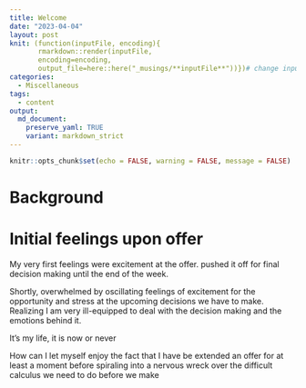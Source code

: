 ```yaml
---
title: Welcome
date: "2023-04-04"
layout: post
knit: (function(inputFile, encoding){
       rmarkdown::render(inputFile,
       encoding=encoding,
       output_file=here::here("_musings/**inputFile**"))})# change inputFile name here
categories:
  - Miscellaneous
tags:
  - content
output:
  md_document:
    preserve_yaml: TRUE
    variant: markdown_strict 
---
```


```r
knitr::opts_chunk$set(echo = FALSE, warning = FALSE, message = FALSE)
```

# Background

# Initial feelings upon offer

My very first feelings were excitement at the offer. pushed it off for final decision making until the end of the week.

Shortly, overwhelmed by oscillating feelings of excitement for the opportunity and stress at the upcoming decisions we have to make. Realizing I am very ill-equipped to deal with the decision making and the emotions behind it.

It's my life, it is now or never

How can I let myself enjoy the fact that I have be extended an offer for at least a moment before spiraling into a nervous wreck over the difficult calculus we need to do before we make 

